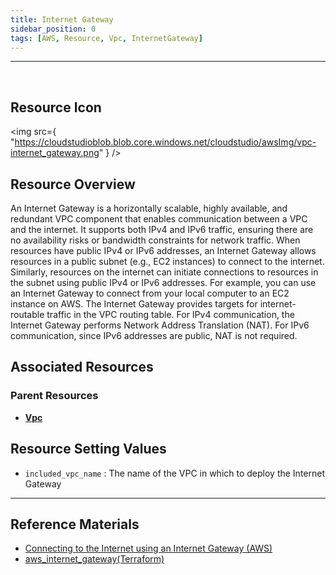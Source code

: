 ```yaml
---
title: Internet Gateway
sidebar_position: 0
tags: [AWS, Resource, Vpc, InternetGateway]
---
```


<hr />
<br />

## Resource Icon

<img
    src={
        "https://cloudstudioblob.blob.core.windows.net/cloudstudio/awsImg/vpc-internet_gateway.png"
    }
/>

## Resource Overview

An Internet Gateway is a horizontally scalable, highly available, and redundant VPC component that enables communication between a VPC and the internet. 
It supports both IPv4 and IPv6 traffic, ensuring there are no availability risks or bandwidth constraints for network traffic.
When resources have public IPv4 or IPv6 addresses, an Internet Gateway allows resources in a public subnet (e.g., EC2 instances) to connect to the internet. Similarly, resources on the internet can initiate connections to resources in the subnet using public IPv4 or IPv6 addresses. 
For example, you can use an Internet Gateway to connect from your local computer to an EC2 instance on AWS.
The Internet Gateway provides targets for internet-routable traffic in the VPC routing table. For IPv4 communication, the Internet Gateway performs Network Address Translation (NAT). For IPv6 communication, since IPv6 addresses are public, NAT is not required.

## Associated Resources

### Parent Resources

-   [**Vpc**](https://docs.cstudio.app/en/docs/resource/aws/Vpc/)

## Resource Setting Values

-   `included_vpc_name` : The name of the VPC in which to deploy the Internet Gateway

---

## Reference Materials

-   [Connecting to the Internet using an Internet Gateway (AWS)](https://docs.aws.amazon.com/ko_kr/vpc/latest/userguide/VPC_Internet_Gateway.html)
-   [aws_internet_gateway(Terraform)](https://registry.terraform.io/providers/hashicorp/aws/latest/docs/resources/internet_gateway)
